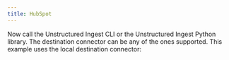 ```yaml
---
title: HubSpot
---
```



<NewDocument />


<SharedContentHubSpot/>
<SharedAPIKeyURL/>

Now call the Unstructured Ingest CLI or the Unstructured Ingest Python library. The destination connector can be any of the ones supported. This example uses the local destination connector:


<CodeGroup>
  <HubSpotAPISh />
  <HubSpotAPIPyV1 />
</CodeGroup>